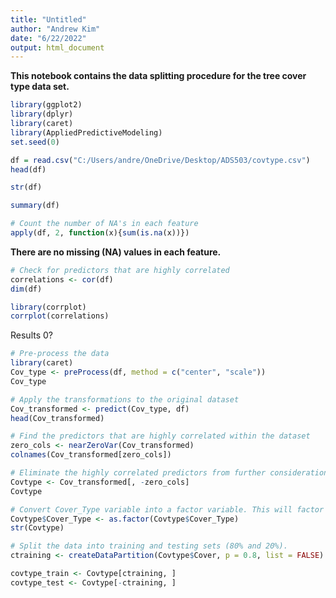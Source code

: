 ---
title: "Untitled"
author: "Andrew Kim"
date: "6/22/2022"
output: html_document
---

__This notebook contains the data splitting procedure for the tree cover type data set.__

```{r}
library(ggplot2)
library(dplyr)
library(caret)
library(AppliedPredictiveModeling)
set.seed(0)
```

```{r}
df = read.csv("C:/Users/andre/OneDrive/Desktop/ADS503/covtype.csv")
head(df)
```

```{r}
str(df)
```

```{r}
summary(df)
```

```{r}
# Count the number of NA's in each feature
apply(df, 2, function(x){sum(is.na(x))})
```

__There are no missing (NA) values in each feature.__

```{r}
# Check for predictors that are highly correlated
correlations <- cor(df)
dim(df)
```

```{r}
library(corrplot)
corrplot(correlations)
```

Results 0?

```{r}
# Pre-process the data
library(caret)
Cov_type <- preProcess(df, method = c("center", "scale"))
Cov_type
```

```{r}
# Apply the transformations to the original dataset
Cov_transformed <- predict(Cov_type, df)
head(Cov_transformed)
```

```{r}
# Find the predictors that are highly correlated within the dataset
zero_cols <- nearZeroVar(Cov_transformed)
colnames(Cov_transformed[zero_cols])
```

```{r}
# Eliminate the highly correlated predictors from further consideration
Covtype <- Cov_transformed[, -zero_cols]
Covtype
```

```{r}
# Convert Cover_Type variable into a factor variable. This will factor the variable to seven categories
Covtype$Cover_Type <- as.factor(Covtype$Cover_Type)
str(Covtype)
```

```{r}
# Split the data into training and testing sets (80% and 20%).
ctraining <- createDataPartition(Covtype$Cover, p = 0.8, list = FALSE)

covtype_train <- Covtype[ctraining, ]
covtype_test <- Covtype[-ctraining, ]
```









